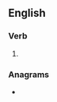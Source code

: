 ==English==

===Verb===
{{head|en|verb form}}

# {{en-third-person singular of|acervate}}

===Anagrams===
* {{anagrams|en|a=aaceerstv|revacates|stave acre|stave-acre}}
